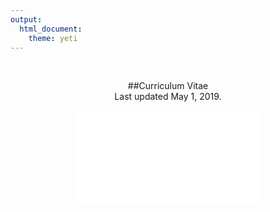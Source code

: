 ```yaml
---
output: 
  html_document:
    theme: yeti
---
```

<br>
<center>##Curriculum Vitae
<br>
Last updated May 1, 2019.
<br>

<object data="pdf/WinsemiusSara_cv.pdf" type = "application/pdf" width = "800px" height = "800px">
    <embed src = "pdf/WinsemiusSara_cv.pdf">
    </embed>
</object>

<br>